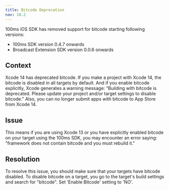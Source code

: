 ```yaml
---
title: Bitcode Deprecation
nav: 10.2
---
```


100ms iOS SDK has removed support for bitcode starting following versions:

-   100ms SDK version 0.4.7 onwards
-   Broadcast Extension SDK version 0.0.6 onwards

## Context

Xcode 14 has deprecated bitcode. If you make a project with Xcode 14, the bitcode is disabled in all targets by default. And if you enable bitcode explicitly, Xcode generates a warning message: “Building with bitcode is deprecated. Please update your project and/or target settings to disable bitcode." Also, you can no longer submit apps with bitcode to App Store from Xcode 14.

## Issue

This means if you are using Xcode 13 or you have explicitly enabled bitcode on your target using the 100ms SDK, you may encounter an error saying: "framework does not contain bitcode and you must rebuild it."

## Resolution

To resolve this issue, you should make sure that your targets have bitcode disabled. To disable bitcode on a target, you go to the target's build settings and search for "bitcode". Set 'Enable Bitcode' setting to 'NO'.
